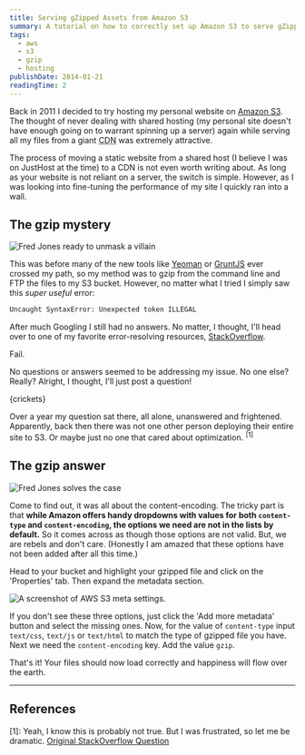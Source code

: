 ```yaml
---
title: Serving gZipped Assets from Amazon S3
summary: A tutorial on how to correctly set up Amazon S3 to serve gZipped, static assets.
tags:
  - aws
  - s3
  - gzip
  - hosting
publishDate: 2014-01-21
readingTime: 2
---
```


Back in 2011 I decided to try hosting my personal website on [Amazon S3][aws]. The thought of never dealing with
shared hosting (my personal site doesn't have enough going on to warrant spinning up a server) again while serving
all my files from a giant <abbr title="Content Delivery Network">CDN</abbr> was extremely attractive.

The process of moving a static website from a shared host (I believe I was on JustHost at the time) to a CDN is not
even worth writing about. As long as your website is not reliant on a server, the switch is simple. However, as I
was looking into fine-tuning the performance of my site I quickly ran into a wall.

## The gzip mystery

![Fred Jones ready to unmask a villain](unmasking_dnn99c.jpg)

This was before many of the new tools like [Yeoman][yeoman] or [GruntJS][grunt] ever crossed my path, so my method
was to gzip from the command line and FTP the files to my S3 bucket. However, no matter what I tried I simply saw
this _super useful_ error:

```bash
Uncaught SyntaxError: Unexpected token ILLEGAL
```

After much Googling I still had no answers. No matter, I thought, I'll head over to one of my favorite
error-resolving resources, [StackOverflow][so].

Fail.

No questions or answers seemed to be addressing my issue. No one else? Really? Alright, I thought, I'll just post a
question!

{crickets}

Over a year my question sat there, all alone, unanswered and frightened. Apparently, back then there was not one
other person deploying their entire site to S3. Or maybe just no one that cared about optimization. <sup>[1]</sup>

## The gzip answer

![Fred Jones solves the case](unmasked_csgtrs.jpg)

Come to find out, it was all about the content-encoding. The tricky part is that **while Amazon offers handy dropdowns
with values for both `content-type` and `content-encoding`, the options we need are not in the lists by default.** So
it comes across as though those options are not valid. But, we are rebels and don't care. (Honestly I am amazed that
these options have not been added after all this time.)

Head to your bucket and highlight your gzipped file and click on the 'Properties' tab. Then expand the metadata section.

![A screenshot of AWS S3 meta settings.](metadata_rpijy9.jpg)

If you don't see these three options, just click the 'Add more metadata' button and select the missing ones. Now,
for the value of `content-type` input `text/css`, `text/js` or `text/html` to match the type of gzipped file you
have. Next we need the `content-encoding` key. Add the value `gzip`.

That's it! Your files should now load correctly and happiness will flow over the earth.

---

## References

[1]: Yeah, I know this is probably not true. But I was frustrated, so let me be dramatic. [Original StackOverflow
Question][so-question]

[aws]: https://aws.amazon.com/s3/
[grunt]: https://gruntjs.com/
[yeoman]: https://yeoman.io/
[so]: https://stackoverflow.com
[so-question]: https://stackoverflow.com/questions/8080824/how-to-serve-gzipped-assets-from-amazon-s3/15117310#15117310
